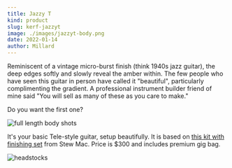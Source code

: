 ```yaml
---
title: Jazzy T
kind: product
slug: kerf-jazzyt
image: ./images/jazzyt-body.png
date: 2022-01-14
author: Millard
---
```


Reminiscent of a vintage micro-burst finish (think 1940s jazz guitar), the deep edges softly and slowly reveal the amber within.
The few people who have seen this guitar in person have called it "beautiful", particularly complimenting the gradient. A professional 
instrument builder friend of mine said "You will sell as many of these as you care to make."

Do you want the first one?

![full length body shots](images/jazzyt-full.png)

It's your basic Tele-style guitar, setup beautifully. It is based on <a href="https://www.stewmac.com/kits-and-projects/instrument-kits/electric-guitar-kits/t-style-electric-guitar-kit" target="_blank"> this kit with finishing set</a> from Stew Mac. Price is $300 and includes premium gig bag.

![headstocks](images/jazzyt-montage.png)

